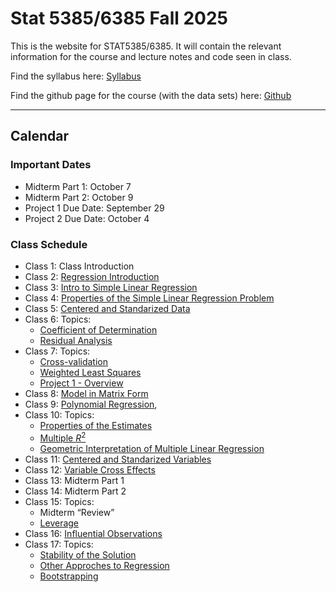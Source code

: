 # Stat 5385/6385 Fall 2025

This is the website for STAT5385/6385. It will contain the relevant information for
the course and lecture notes and code seen in class.

Find the syllabus here: [Syllabus](https://github.com/Rene-Gutierrez/stat5385/blob/main/Syllabus%20Stat%205385-6385.pdf)

Find the github page for the course (with the data sets) here: [Github](https://github.com/Rene-Gutierrez/stat5385)

---

## Calendar

### Important Dates
* Midterm Part 1: October 7
* Midterm Part 2: October 9
* Project 1 Due Date: September 29
* Project 2 Due Date: October 4

### Class Schedule

* Class 1:  Class Introduction
* Class 2:  [Regression Introduction](#introduction)
* Class 3:  [Intro to Simple Linear Regression](#intro-to-slr)
* Class 4:  [Properties of the Simple Linear Regression Problem](#properties-of-the-estimates)
* Class 5:  [Centered and Standarized Data](#centering-and-standarizing-the-data)
* Class 6:  Topics:
  - [Coefficient of Determination](#coefficient-of-determination)
  - [Residual Analysis](#residual-analysis)
* Class 7:  Topics:
  - [Cross-validation](#cross-validation)
  - [Weighted Least Squares](#weighted-least-squares)
  - [Project 1 - Overview](https://www.kaggle.com/competitions/stat-5385-6385-project-1-2025/overview)
* Class 8:  [Model in Matrix Form](#model-in-matrix-form)
* Class 9:  [Polynomial Regression](#polynomial-regression),
* Class 10: Topics:
  - [Properties of the Estimates](#properties-of-the-estimates-1)
  - [Multiple $R^2$](#multiple-r2)
  - [Geometric Interpretation of Multiple Linear Regression](#geometric-interpretation-of-multiple-linear-regression)
* Class 11: [Centered and Standarized Variables](#centered-and-standarized-variables)
* Class 12: [Variable Cross Effects](#variable-cross-effects)
* Class 13: Midterm Part 1
* Class 14: Midterm Part 2
* Class 15: Topics:
  - Midterm "Review"
  - [Leverage](#leverage)
* Class 16: [Influential Observations](#influential-observations)
* Class 17: Topics:
  - [Stability of the Solution](#stability-of-the-solution)
  - [Other Approches to Regression](#other-approches-to-regression)
  - [Bootstrapping](#bootstrapping)
